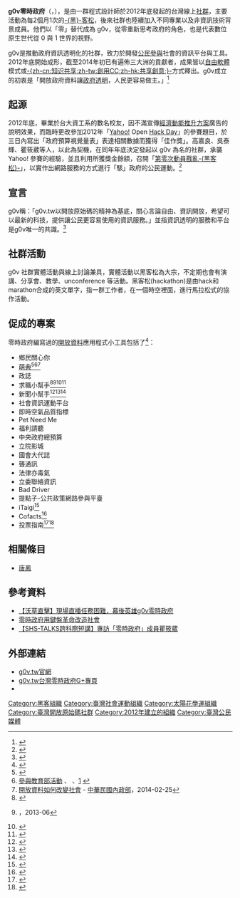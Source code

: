 {{多個問題|
{{update|time=2016-08-30T05:39:52+00:00}}
{{expand|time=2014-03-29T03:09:53+00:00}}
{{refimprove|time=2014-10-21}}
}}
{{lowercase}}
'''g0v零時政府'''（{{lang-en|gov-zero}}，{{IPAc-en|ˈ|ɡ|ʌ|v|_|ˈ|z|i|.|ɹ|oʊ}}）{{R|We’ve been struggling with pronouncing g0v.tw in English}}，是由一群程式設計師於2012年底發起的台灣線上[[社群|社群]]{{R|Open Data—來自資訊界的社會運動（上）}}，主要活動為每2個月1次的[[Hackathon|-{黑}-客松]]，後來社群也陸續加入不同專業以及非資訊技術背景成員{{R|Open Data—來自資訊界的社會運動（上）}}。他們以「零」替代成為 g0v，從零重新思考政府的角色，也是代表數位原生世代從 0 與 1 世界的視野。

g0v是推動政府資訊透明化的社群，致力於開發[[公民參與|公民參與]]社會的資訊平台與工具。2012年底開始成形，截至2014年初已有遍佈三大洲的貢獻者，成果皆以[[自由軟體|自由軟體]]模式或[[创作共用|-{zh-cn:知识共享;zh-tw:創用CC;zh-hk:共享創意;}-]]方式釋出。{{R|g0v介紹}}{{R|零時政府的第一年}}g0v成立的初衷是「開放政府資料讓[[透明国际|政府透明]]，人民更容易做主。」<ref>{{cite web |url=http://www.new7.com.tw/NewsView.aspx?i=TXT20131113142202RPZ |title=【社會事】g0v要用鍵盤拆政府搞革命 |publisher=新新聞 |date=2013-11-19 |accessdate=2014-04-26 |archive-url=https://web.archive.org/web/20140426202037/http://www.new7.com.tw/NewsView.aspx?i=TXT20131113142202RPZ |archive-date=2014-04-26 |dead-url=yes }}</ref>

== 起源 ==
2012年底，畢業於台大資工系的數名校友，因不滿宣傳[[經濟動能推升方案|經濟動能推升方案]]廣告的說明效果，而臨時更改參加2012年「[[Yahoo!|Yahoo!]] Open [[Hack_Day|Hack Day]]」的參賽題目，於三日內寫出「政府預算視覺量表」表達相關數據而獲得「佳作獎」。高嘉良、吳泰輝、瞿筱葳等人，以此為契機，在同年年底決定發起以 g0v 為名的社群，承襲Yahoo! 參賽的經驗，並且利用所獲獎金餘額，召開「[[第零次動員戡亂|第零次動員戡亂]][[黑客松|-{黑客松}-]]」，以實作出網路服務的方式進行「駭」政府的公民運動。{{R|g0v起源}}<ref>{{cite web |author1=黃彥棻 |title=學運背後的IT推手：g0v零時政府 |url=https://www.ithome.com.tw/tech/86462 |website=iThome |accessdate=2018-11-17 |date=2014-04-08 |archive-date=2018-11-17 |archive-url=https://web.archive.org/web/20181117151235/https://www.ithome.com.tw/tech/86462 |dead-url=no }}</ref>

== 宣言 ==
g0v稱：「g0v.tw以開放原始碼的精神為基底，關心言論自由、資訊開放，希望可以最新的科技，提供讓公民更容易使用的資訊服務。」並指資訊透明的服務和平台是g0v唯一的共識。<ref>{{cite web |author1=黃妤婷 |title=瞿筱葳：網路時代，每個人都可以是零時政府的一員 |url=https://www.inside.com.tw/2014/04/24/g0v-hsiao-wei-chiu-interview |publisher=INSIDE |accessdate=2018-11-17 |date=2014-04-24 |archive-date=2018-11-17 |archive-url=https://web.archive.org/web/20181117192916/https://www.inside.com.tw/2014/04/24/g0v-hsiao-wei-chiu-interview |dead-url=no }}</ref>

== 社群活動 ==
g0v 社群實體活動與線上討論兼具，實體活動以黑客松為大宗，不定期也會有演講、分享會、教學、unconference 等活動。黑客松(hackathon)是由hack和marathon合成的英文單字，指一群工作者，在一個時空裡面，進行馬拉松式的協作活動。

==促成的專案==
零時政府編寫過的[[開放資料|開放資料]]應用程式小工具包括了<ref>{{Cite web |url=http://g0v.github.io/g0vis/#!/project/0 |title=G0v促成的專案有哪些？ |accessdate=2014-05-02 |archive-date=2014-04-28 |archive-url=https://web.archive.org/web/20140428150032/http://g0v.github.io/g0vis/#!/project/0 |dead-url=no }}</ref>：

*鄉民關心你
*[[萌典|萌典]]<ref>{{cite web |title=網友組「萌典」團隊　抓教育部辭典4千錯 |url=https://www.ettoday.net/news/20131124/299826.htm |website=ETtoday |accessdate=2018-11-17 |date=2013-11-24 |archive-date=2018-11-17 |archive-url=https://web.archive.org/web/20181117151147/https://www.ettoday.net/news/20131124/299826.htm |dead-url=no }}</ref><ref>[https://www.moedict.tw/dodo/  參與教育部活動] {{Wayback|url=https://www.moedict.tw/dodo/ |date=20140122202141 }}、[http://dict.idioms.moe.edu.tw/dodo/dododo.html ] {{Wayback|url=http://dict.idioms.moe.edu.tw/dodo/dododo.html |date=20141027082611 }}、[http://epaper.naer.edu.tw/index.php?edm_no=93&content_no=2283] {{Wayback|url=http://epaper.naer.edu.tw/index.php?edm_no=93&content_no=2283 |date=20141021083808 }}</ref><ref>[http://www.moi.gov.tw/files/news_file/%E7%8E%8B%E5%90%91%E6%A6%AE-20140225%20%E5%85%A7%E6%94%BF%E9%83%A8%E6%BC%94%E8%AC%9B%20-%20%E9%96%8B%E6%94%BE%E8%B3%87%E6%96%99%E5%A6%82%E4%BD%95%E6%94%B9%E8%AE%8A%E7%A4%BE%E6%9C%83.pptx 開放資料如何改變社會] {{Wayback|url=http://www.moi.gov.tw/files/news_file/%E7%8E%8B%E5%90%91%E6%A6%AE-20140225%20%E5%85%A7%E6%94%BF%E9%83%A8%E6%BC%94%E8%AC%9B%20-%20%E9%96%8B%E6%94%BE%E8%B3%87%E6%96%99%E5%A6%82%E4%BD%95%E6%94%B9%E8%AE%8A%E7%A4%BE%E6%9C%83.pptx |date=20141021093304 }} - [[中華民國內政部|中華民國內政部]]，2014-02-25</ref>
*政誌
*求職小幫手<ref>{{cite web |title=拒絕當奴才！求職小幫手、揭露22K，用網路力量抵抗慣老闆 |url=https://www.techbang.com/posts/12932-rejected-a-slave-job-search-small-help-revealing-22k-the-net-force-resistance-used-to-boss |website=T客邦 |accessdate=2018-11-17 |date=2013-04-16 |archive-date=2018-11-17 |archive-url=https://web.archive.org/web/20181117151232/https://www.techbang.com/posts/12932-rejected-a-slave-job-search-small-help-revealing-22k-the-net-force-resistance-used-to-boss |dead-url=no }}</ref><ref>{{cite web |url=http://mag.nownews.com/article.php?mag=10-56-18446 |title=存档副本 |accessdate=2014-10-21 |deadurl=yes |archiveurl=https://archive.is/20141021074813/http://mag.nownews.com/article.php?mag=10-56-18446 |archivedate=2014-10-21 }}，2013-06</ref><ref>{{cite web |author1=陳瑞霖 |title=【更新】本週開放資料大事筆記 (20130417) #1-求職小幫手上遍新聞版面 |url=http://technews.tw/2013/04/17/hotnews-of-open-data-taiwan-twjobhelper/ |website=科技新報 |accessdate=2018-11-17 |date=2013-04-17 |archive-date=2018-11-17 |archive-url=https://web.archive.org/web/20181117151151/http://technews.tw/2013/04/17/hotnews-of-open-data-taiwan-twjobhelper/ |dead-url=no }}</ref><ref>{{cite web |author1=林凱衡 |title=求職小幫手 |url=http://talk.ltn.com.tw/article/paper/678241 |accessdate=2018-11-17 |archive-date=2018-11-17 |archive-url=https://web.archive.org/web/20181117105256/http://talk.ltn.com.tw/article/paper/678241 |dead-url=no }}</ref>
*新聞小幫手<ref>{{cite web |url=http://download.ithome.com.tw/article/index/id/2093 |title=存档副本 |accessdate=2014年10月21日 |deadurl=yes |archiveurl=https://web.archive.org/web/20141012103200/http://download.ithome.com.tw/article/index/id/2093 |archivedate=2014年10月12日 |df= }}</ref><ref>{{cite web |title=您也是問題新聞的受害者嗎？試試「新聞小幫手」！ |url=https://www.inside.com.tw/2013/08/20/chrome-extension-newshelper |website=INSIDE |accessdate=2018-11-17 |date=2013-08-20 |archive-date=2018-11-17 |archive-url=https://web.archive.org/web/20181117192840/https://www.inside.com.tw/2013/08/20/chrome-extension-newshelper |dead-url=no }}</ref><ref>{{cite web |title=拒絕謠言 「新聞小幫手」讓你看清「假新聞」 |url=http://www.businesstoday.com.tw/article-content-80482-101770 |website=今周刊 |accessdate=2018-11-17 |date=2013-08-23 |archive-date=2018-11-17 |archive-url=https://web.archive.org/web/20181117105232/http://www.businesstoday.com.tw/article-content-80482-101770 |dead-url=no }}</ref>
*社會資訊運動平台
*即時空氣品質指標
*Pet Need Me
*福利請聽
*中央政府總預算
*立院影城
*國會大代誌
*聾通訊
*法律亦毒氣
*立委聯絡資訊
*Bad Driver
*提點子-公共政策網路參與平臺
*iTaigi<ref>{{cite web|url=https://itaigi.tw|title=iTaigi|access-date=2019-10-16|archive-url=https://web.archive.org/web/20181018065702/http://itaigi.tw/|archive-date=2018-10-18|dead-url=yes}}</ref>
*Cofacts<ref>{{cite web|url=https://cofacts.g0v.tw/|title=Cofact真的假的|accessdate=2018-11-17|archive-date=2018-10-21|archive-url=https://web.archive.org/web/20181021064553/https://cofacts.g0v.tw/|dead-url=no}}</ref>
*投票指南<ref>{{cite web|url=https://councils.g0v.tw/|title=投票指南|access-date=2018-11-17|archive-url=https://web.archive.org/web/20181117151257/https://councils.g0v.tw/|archive-date=2018-11-17|dead-url=yes}}</ref><ref>{{cite news |title=2018選戰》「投票指南網站」今天上線！超過1200位參選人資訊一覽無遺 |url=https://www.storm.mg/article/478535 |language=zh-TW |author=朱冠諭 |publisher=風傳媒 |date=2018-08-18 |accessdate=2018-11-17 |archive-date=2018-11-17 |archive-url=https://web.archive.org/web/20181117110510/https://www.storm.mg/article/478535 |dead-url=no }}</ref>

== 相關條目 ==

* [[唐鳳|唐鳳]]

== 參考資料 ==
{{reflist|2|refs=
<ref name="We’ve been struggling with pronouncing g0v.tw in English">{{cite web|url=https://twitter.com/clkao/status/410733539789783040|title=Open Data Institute共同創辦人Nigel Shadbolt爵士提出g0v的英文發音|accessdate=2014-03-29|archive-date=2016-04-04|archive-url=https://web.archive.org/web/20160404120447/https://twitter.com/clkao/status/410733539789783040|dead-url=no}}</ref>
<ref name="Open Data—來自資訊界的社會運動（上）">{{cite web |url=http://www.thinkingtaiwan.com/articles/view/314 |title=Open Data—來自資訊界的社會運動 (上) |author=雨蒼 |work=想想論壇 |language=zh-tw |accessdate=2014-03-27 |date=2012年11月28日 |deadurl=yes |archiveurl=https://web.archive.org/web/20140327221314/http://www.thinkingtaiwan.com/articles/view/314 |archivedate=2014年3月27日 }}</ref>
<ref name="g0v介紹">{{cite web |url=http://g0v.tw/about.html |title=g0v介紹 |accessdate=2014-03-27 |language=zh-tw |deadurl=yes |archiveurl=https://web.archive.org/web/20140327220959/http://g0v.tw/about.html |archivedate=2014-03-27 }}</ref>
<ref name="零時政府的第一年">{{cite web |url=http://g0v.asia/zh-tw/ |title=零時政府的第一年 |accessdate=2014-03-27 |language=zh-tw |archive-date=2020-01-27 |archive-url=https://web.archive.org/web/20200127123252/http://g0v.asia/zh-tw/ |dead-url=no }}</ref>
<ref name="g0v起源">{{cite news |url=http://www.openfoundry.org/index.php?option=com_content&task=view&id=9087&Itemid=4;isletter=1 |title=g0v起源 |accessdate=2014-03-27 |4= |date=2013年10月15日 |language=zh-tw |work=OpenFoundry |archive-url=https://web.archive.org/web/20140327234418/http://www.openfoundry.org/index.php?option=com_content&task=view&id=9087&Itemid=4;isletter=1 |archive-date=2014年3月27日 |dead-url=yes }}</ref>
}}
*[http://www.appledaily.com.tw/realtimenews/article/new/20140321/364347/ 【沃草直擊】現場直播任務困難，幕後英雄g0v零時政府]{{Wayback|url=http://www.appledaily.com.tw/realtimenews/article/new/20140321/364347/ |date=20140326212510 }}
*[http://www.businesstoday.com.tw/article-content-92748-106543 零時政府用鍵盤革命改造社會]{{Wayback|url=http://www.businesstoday.com.tw/article-content-92748-106543 |date=20140321184502 }}
*[https://web.archive.org/web/20160305023251/http://shs.ntu.edu.tw/shs/?p=26444 【SHS-TALKS跨科際短講】專訪「零時政府」成員瞿筱葳]

==外部連結==
* [http://g0v.tw g0v.tw官網]{{Wayback|url=http://g0v.tw/ |date=20140510160552 }}
* [https://plus.google.com/+g0vTW/posts g0v.tw台灣零時政府G+專頁]{{Wayback|url=https://plus.google.com/+g0vTW/posts |date=20140504022529 }}
* {{facebook|g0v.tw g0v.tw|台灣零時政府}}

{{臺灣開放原始碼社群}}

[[Category:黑客組織|Category:黑客組織]]
[[Category:臺灣社會運動組織|Category:臺灣社會運動組織]]
[[Category:太陽花學運組織|Category:太陽花學運組織]]
[[Category:臺灣開放原始碼社群|Category:臺灣開放原始碼社群]]
[[Category:2012年建立的組織|Category:2012年建立的組織]]
[[Category:臺灣公民媒體|Category:臺灣公民媒體]]